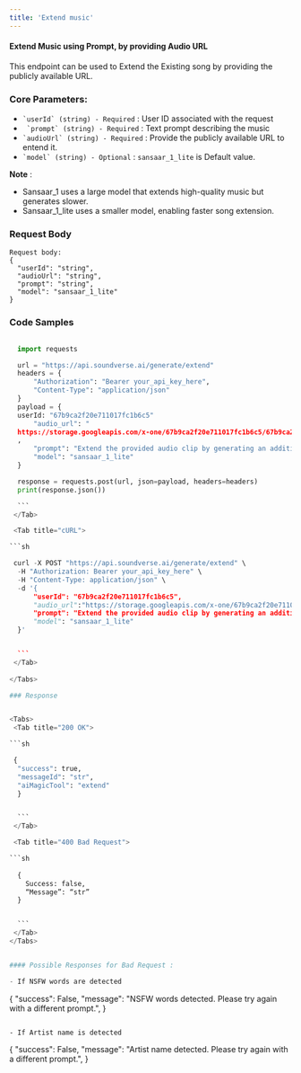 ```yaml
---
title: 'Extend music'
---
```


#### **Extend Music using Prompt, by providing Audio URL**

This endpoint can be used to Extend the Existing song by providing the publicly available URL.

### **Core Parameters:**

- ``` `userId` (string) - Required ``` : User ID associated with the request
- ``` `prompt` (string) - Required``` : Text prompt describing the music
- ``` `audioUrl` (string) - Required ``` : Provide the publicly available URL to entend it.
- ``` `model` (string) - Optional ``` :  `sansaar_1_lite` is Default value.


**Note** :
- Sansaar_1 uses a large model that extends high-quality music but generates slower.
- Sansaar_1_lite uses a smaller model, enabling faster song extension.

### **Request Body**

```
Request body: 
{
  "userId": "string",
  "audioUrl": "string",
  "prompt": "string",
  "model": "sansaar_1_lite"
}

```

### Code Samples

<Tabs>
  <Tab title="Python">
  
  ```python

    import requests

    url = "https://api.soundverse.ai/generate/extend"
    headers = {
        "Authorization": "Bearer your_api_key_here",
        "Content-Type": "application/json"
    }
    payload = {
    userId: "67b9ca2f20e711017fc1b6c5"
        "audio_url": "
    https://storage.googleapis.com/x-one/67b9ca2f20e711017fc1b6c5/67b9ca2f20e711017fc1b6c5/xone20250312100522scsuxkec.wav
    ,
        "prompt": "Extend the provided audio clip by generating an additional 45 seconds of music. Maintain the style and mood of the original piece while seamlessly continuing the composition.",
        "model": "sansaar_1_lite"
    }

    response = requests.post(url, json=payload, headers=headers)
    print(response.json())

    ```
   </Tab>

   <Tab title="cURL">
  
  ```sh

   curl -X POST "https://api.soundverse.ai/generate/extend" \
    -H "Authorization: Bearer your_api_key_here" \
    -H "Content-Type: application/json" \
    -d '{
        "userId": "67b9ca2f20e711017fc1b6c5",
        "audio_url":"https://storage.googleapis.com/x-one/67b9ca2f20e711017fc1b6c5/67b9ca2f20e711017fc1b6c5/xone20250312100522scsuxkec.wav,
        "prompt": "Extend the provided audio clip by generating an additional 45 seconds of music. Maintain the style and mood of the original piece while seamlessly continuing the composition.",
        "model": "sansaar_1_lite"
    }'


    ```
   </Tab>
   
</Tabs>

### Response


<Tabs>
   <Tab title="200 OK">
  
  ```sh

   {
    "success": true,
    "messageId": "str",
    "aiMagicTool": "extend"
    }


    ```
   </Tab>

   <Tab title="400 Bad Request">
  
  ```sh
      
    {
      Success: false,
      “Message”: “str”
    }


    ```
   </Tab>
</Tabs>


#### Possible Responses for Bad Request :

- If NSFW words are detected
```
{
"success": False,
"message": "NSFW words detected. Please try again with a different prompt.",
}
```

- If Artist name is detected
```
{
"success": False,
"message": "Artist name detected. Please try again with a different prompt.",
}
```

